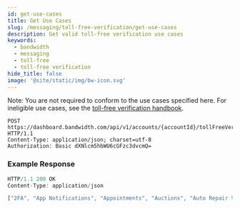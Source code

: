 ```yaml
---
id: get-use-cases
title: Get Use Cases
slug: /messaging/toll-free-verification/get-use-cases
description: Get valid toll-free verification use cases
keywords:
  - bandwidth
  - messaging
  - toll-free
  - toll-free verification
hide_title: false
image: '@site/static/img/bw-icon.svg'
---
```


Note: You are not required to conform to the use cases specified here. For ineligible use cases, see the [toll-free verification handbook](https://support.bandwidth.com/hc/en-us/articles/1500006962542-Bandwidth-toll-free-verification-handbook-).

```http
POST https://dashboard.bandwidth.com/api/v1/accounts/{accountId}/tollFreeVerification HTTP/1.1
Content-Type: application/json; charset=utf-8
Authorization: Basic dXNlcm5hbWU6cGFzc3dvcmQ=
```

### Example Response

```js
HTTP/1.1 200 OK
Content-Type: application/json

["2FA", "App Notifications", "Appointments", "Auctions", "Auto Repair Services", "Bank Transfers"]
```